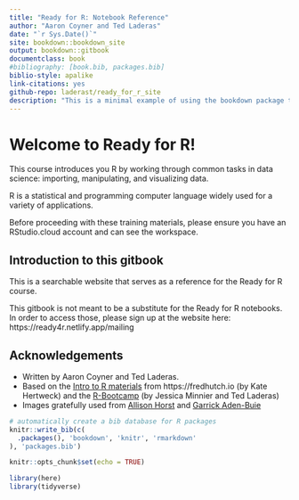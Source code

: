 ```yaml
--- 
title: "Ready for R: Notebook Reference"
author: "Aaron Coyner and Ted Laderas"
date: "`r Sys.Date()`"
site: bookdown::bookdown_site
output: bookdown::gitbook
documentclass: book
#bibliography: [book.bib, packages.bib]
biblio-style: apalike
link-citations: yes
github-repo: laderast/ready_for_r_site
description: "This is a minimal example of using the bookdown package to write a book. The output format for this example is bookdown::gitbook."
---
```


# Welcome to Ready for R!

This course introduces you R by working through common tasks in data science: importing, manipulating, and visualizing data. 

R is a statistical and programming computer language widely used for a variety of applications.

Before proceeding with these training materials, please ensure you have an RStudio.cloud account and can see the workspace.


## Introduction to this gitbook

This is a searchable website that serves as a reference for the Ready for R course.

This gitbook is not meant to be a substitute for the Ready for R notebooks. In order to access those, please sign up at the website here: https://ready4r.netlify.app/mailing

## Acknowledgements

- Written by Aaron Coyner and Ted Laderas.
- Based on the [Intro to R materials](https://github.com/fredhutchio/R_intro) from https://fredhutch.io (by Kate Hertweck) and the [R-Bootcamp](https://r-bootcamp.netlify.app) (by Jessica Minnier and Ted Laderas)
- Images gratefully used from [Allison Horst](https://github.com/allisonhorst/stats-illustrations) and [Garrick Aden-Buie](https://github.com/gadenbuie/tidyexplain)

```r
# automatically create a bib database for R packages
knitr::write_bib(c(
  .packages(), 'bookdown', 'knitr', 'rmarkdown'
), 'packages.bib')

knitr::opts_chunk$set(echo = TRUE)

library(here)
library(tidyverse)
```
